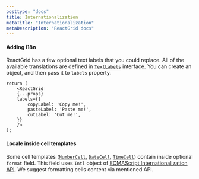 ```yaml
---
posttype: "docs"
title: Internationalization
metaTitle: "Internationalization"
metaDescription: "ReactGrid docs"
---
```


#### Adding i18n

ReactGrid has a few optional text labels that you could replace. All of the available translations are defined in 
[`TextLabels`](/docs/3.1/7-api/0-interfaces/90-textlabels/) interface. You can create an object, and then pass it to `labels`
property.

```tsx
return (
	<ReactGrid
    {...props}
    labels={{
        copyLabel: 'Copy me!',
        pasteLabel: 'Paste me!',
        cutLabel: 'Cut me!',
    }}
	/>
);
```

#### Locale inside cell templates

Some cell templates ([`NumberCell`](/docs/3.1/4-cell-templates/7-NumberCell/), [`DateCell`](/docs/3.1/4-cell-templates/3-DateCell/),
[`TimeCell`](/docs/3.1/4-cell-templates/9-TimeCell/)) contain inside optional `format` field. This field uses 
`Intl` object of [ECMAScript Internationalization API](https://developer.mozilla.org/en-US/docs/Web/JavaScript/Reference/Global_Objects/Intl).
We suggest formatting cells content via mentioned API.